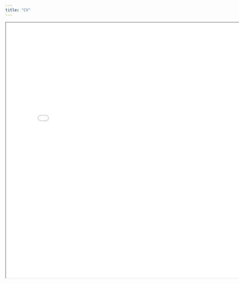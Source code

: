```yaml
---
title: "CV"
---
```


<iframe src="images/CV_PrasadBhoite_2024-06-10.pdf" width="800" height="800">

</iframe>
